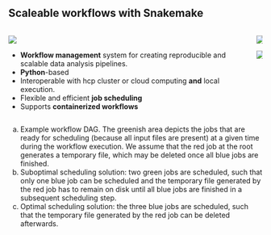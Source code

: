 ## Scaleable workflows with Snakemake

::::::: columns
::: column
![](https://snakemake.readthedocs.io/en/stable/_static/logo-snake.svg){fig-align="center" style="margin-bottom:0px"}

-   **Workflow management** system for creating reproducible and scalable data analysis pipelines.
-   **Python**-based
-   Interoperable with hcp cluster or cloud computing **and** local execution.
-   Flexible and efficient **job scheduling**
-   Supports **containerized workflows**
:::

::::: column
::: figure
![](https://f1000research-files.f1000.com/manuscripts/32078/2dd5741c-0e33-41b8-a76b-a26a36ae899c_figure1.gif)
:::

::: figure
![](https://f1000research-files.f1000.com/manuscripts/32078/2dd5741c-0e33-41b8-a76b-a26a36ae899c_figure4.gif)
:::
:::::
:::::::

::: notes
a)  Example workflow DAG. The greenish area depicts the jobs that are ready for scheduling (because all input files are present) at a given time during the workflow execution. We assume that the red job at the root generates a temporary file, which may be deleted once all blue jobs are finished.
b)  Suboptimal scheduling solution: two green jobs are scheduled, such that only one blue job can be scheduled and the temporary file generated by the red job has to remain on disk until all blue jobs are finished in a subsequent scheduling step.
c)  Optimal scheduling solution: the three blue jobs are scheduled, such that the temporary file generated by the red job can be deleted afterwards.
:::